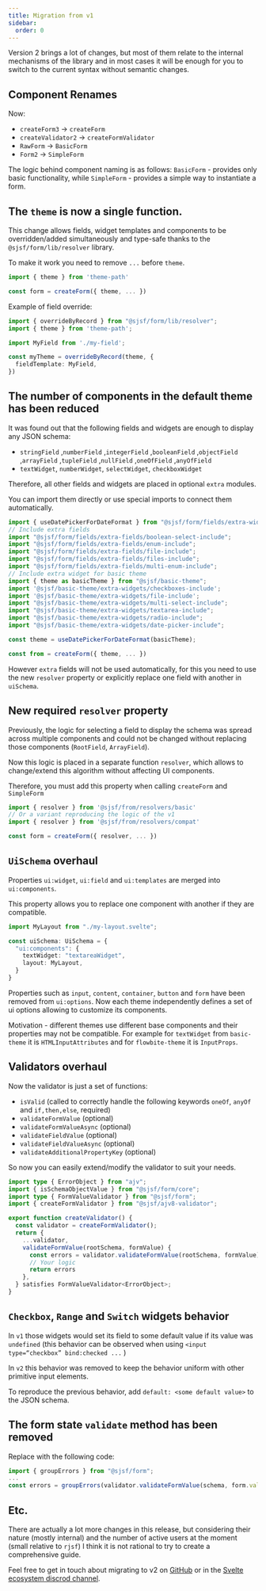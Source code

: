 ```yaml
---
title: Migration from v1
sidebar:
  order: 0
---
```


Version 2 brings a lot of changes, but most of them relate
to the internal mechanisms of the library and in most cases it will be enough
for you to switch to the current syntax without semantic changes.

## Component Renames

Now:
- `createForm3` -> `createForm`
- `createValidator2` -> `createFormValidator`
- `RawForm` -> `BasicForm`
- `Form2` -> `SimpleForm`

The logic behind component naming is as follows: `BasicForm` - provides
only basic functionality, while `SimpleForm` - provides a simple way to
instantiate a form.

## The `theme` is now a single function.

This change allows fields, widget templates and components to be
overridden/added simultaneously and type-safe thanks to
the `@sjsf/form/lib/resolver` library.

To make it work you need to remove `...` before `theme`.

```ts
import { theme } from 'theme-path'

const form = createForm({ theme, ... })
```

Example of field override:

```ts
import { overrideByRecord } from "@sjsf/form/lib/resolver";
import { theme } from 'theme-path';

import MyField from './my-field';

const myTheme = overrideByRecord(theme, {
  fieldTemplate: MyField,
})
```

## The number of components in the default theme has been reduced

It was found out that the following fields and widgets are enough to display any JSON schema:
- `stringField` ,`numberField` ,`integerField` ,`booleanField` ,`objectField` ,`arrayField` ,`tupleField` ,`nullField` ,`oneOfField` ,`anyOfField`
- `textWidget`, `numberWidget`, `selectWidget`, `checkboxWidget`

Therefore, all other fields and widgets are placed in optional `extra` modules.

You can import them directly or use special imports to connect them automatically.

```ts
import { useDatePickerForDateFormat } from "@sjsf/form/fields/extra-widgets/date-picker";
// Include extra fields
import "@sjsf/form/fields/extra-fields/boolean-select-include";
import "@sjsf/form/fields/extra-fields/enum-include";
import "@sjsf/form/fields/extra-fields/file-include";
import "@sjsf/form/fields/extra-fields/files-include";
import "@sjsf/form/fields/extra-fields/multi-enum-include";
// Include extra widget for basic theme
import { theme as basicTheme } from "@sjsf/basic-theme";
import '@sjsf/basic-theme/extra-widgets/checkboxes-include';
import '@sjsf/basic-theme/extra-widgets/file-include';
import "@sjsf/basic-theme/extra-widgets/multi-select-include";
import "@sjsf/basic-theme/extra-widgets/textarea-include";
import "@sjsf/basic-theme/extra-widgets/radio-include";
import "@sjsf/basic-theme/extra-widgets/date-picker-include";

const theme = useDatePickerForDateFormat(basicTheme);

const from = createForm({ theme, ... })
```

However `extra` fields will not be used automatically,
for this you need to use the new `resolver` property or
explicitly replace one field with another in `uiSchema`.

## New required `resolver` property

Previously, the logic for selecting a field to display the schema was spread across multiple components and could not be changed without replacing those components (`RootField`, `ArrayField`).

Now this logic is placed in a separate function `resolver`, which allows to change/extend this algorithm without affecting UI components.

Therefore, you must add this property when calling `createForm` and `SimpleForm`

```ts
import { resolver } from '@sjsf/from/resolvers/basic'
// Or a variant reproducing the logic of the v1
import { resolver } from '@sjsf/from/resolvers/compat'

const form = createForm({ resolver, ... })
```

## `UiSchema` overhaul

Properties `ui:widget`, `ui:field` and `ui:templates` are merged into `ui:components`.

This property allows you to replace one component with another if they are compatible.

```ts
import MyLayout from "./my-layout.svelte";

const uiSchema: UiSchema = {
  "ui:components": {
    textWidget: "textareaWidget",
    layout: MyLayout,
  }
}
```

Properties such as `input`, `content`, `container`, `button` and `form`
have been removed from `ui:options`. Now each theme independently defines
a set of ui options allowing to customize its components.

Motivation - different themes use different base components and their properties
may not be compatible. For example for `textWidget` from `basic-theme` it
is `HTMLInputAttributes` and for `flowbite-theme` it is `InputProps`.

## Validators overhaul

Now the validator is just a set of functions:

- `isValid` (called to correctly handle the following keywords `oneOf`, `anyOf` and `if,then,else`, required)
- `validateFormValue` (optional)
- `validateFormValueAsync` (optional)
- `validateFieldValue` (optional)
- `validateFieldValueAsync` (optional)
- `validateAdditionalPropertyKey` (optional)

So now you can easily extend/modify the validator to suit your needs.

```ts
import type { ErrorObject } from "ajv";
import { isSchemaObjectValue } from "@sjsf/form/core";
import type { FormValueValidator } from "@sjsf/form";
import { createFormValidator } from "@sjsf/ajv8-validator";

export function createValidator() {
  const validator = createFormValidator();
  return {
    ...validator,
    validateFormValue(rootSchema, formValue) {
      const errors = validator.validateFormValue(rootSchema, formValue);
      // Your logic
      return errors
    },
  } satisfies FormValueValidator<ErrorObject>;
}
```

## `Checkbox`, `Range` and `Switch` widgets behavior

In `v1` those widgets would set its field to some default value if its value was `undefined` (this behavior can be observed when using `<input type=“checkbox” bind:checked ...` )

In `v2` this behavior was removed to keep the behavior uniform with other primitive input elements.

To reproduce the previous behavior, add `default: <some default value>` to the JSON schema.

## The form state `validate` method has been removed

Replace with the following code:

```ts
import { groupErrors } from "@sjsf/form";
...
const errors = groupErrors(validator.validateFormValue(schema, form.value));
```

## Etc.

There are actually a lot more changes in this release, but considering their
nature (mostly internal) and the number of active users at the moment
(small relative to `rjsf`) I think it is not rational to try to create a
comprehensive guide.

Feel free to get in touch about migrating to v2 on [GitHub](https://github.com/x0k/svelte-jsonschema-form/discussions)
or in the [Svelte ecosystem discrod channel](https://discord.com/channels/457912077277855764/1060332203571151019).
